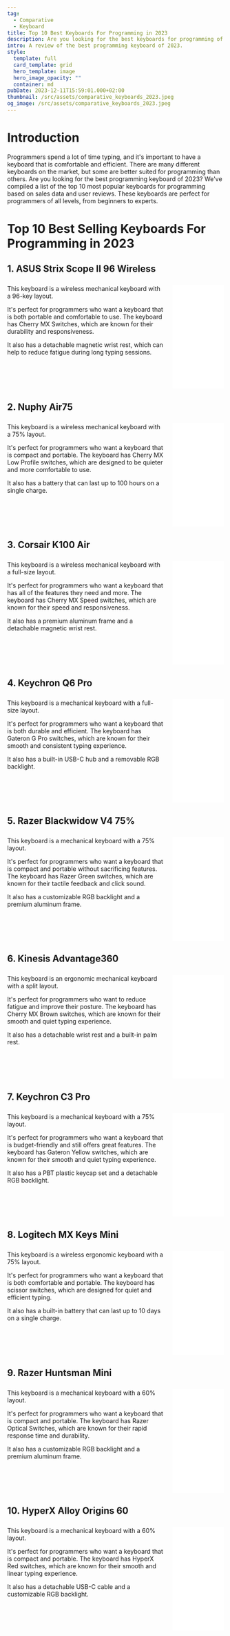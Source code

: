 ```yaml
---
tag:
  - Comparative
  - Keyboard
title: Top 10 Best Keyboards For Programming in 2023
description: Are you looking for the best keyboards for programming of 2023? We've compiled a list of the top 10 most popular keyboards for programming based on sales data and user reviews.
intro: A review of the best programming keyboard of 2023.
style:
  template: full
  card_template: grid
  hero_template: image
  hero_image_opacity: ""
  container: md
pubDate: 2023-12-11T15:59:01.000+02:00
thumbnail: /src/assets/comparative_keyboards_2023.jpeg
og_image: /src/assets/comparative_keyboards_2023.jpeg
---
```


# Introduction
Programmers spend a lot of time typing, and it's important to have a keyboard that is comfortable and efficient. There are many different keyboards on the market, but some are better suited for programming than others.
Are you looking for the best programming keyboard of 2023? We've compiled a list of the top 10 most popular keyboards for programming based on sales data and user reviews. These keyboards are perfect for programmers of all levels, from beginners to experts.

# Top 10 Best Selling Keyboards For Programming in 2023
## 1. ASUS Strix Scope II 96 Wireless
<div style='display: flex; justify-content: space-between; margin-top: 25px;'>
<div style='width=60%; margin-right: 20px;'>
This keyboard is a wireless mechanical keyboard with a 96-key layout.

It's perfect for programmers who want a keyboard that is both portable and comfortable to use. The keyboard has Cherry MX Switches, which are known for their durability and responsiveness.

It also has a detachable magnetic wrist rest, which can help to reduce fatigue during long typing sessions.

</div>
<div style='width=40%;'>
<iframe sandbox="allow-popups allow-scripts allow-modals allow-forms allow-same-origin" style="width:120px;height:240px;" marginwidth="0" marginheight="0" scrolling="no" frameborder="0" src="//ws-na.amazon-adsystem.com/widgets/q?ServiceVersion=20070822&OneJS=1&Operation=GetAdHtml&MarketPlace=US&source=ss&ref=as_ss_li_til&ad_type=product_link&tracking_id=developerbl0a-20&language=es_US&marketplace=amazon&region=US&placement=B0C7KFZ5TL&asins=B0C7KFZ5TL&linkId=c82c11e966a0d46c471484c373c08c5f&show_border=true&link_opens_in_new_window=true"></iframe></div>
</div>




## 2. Nuphy Air75
<div style='display: flex; justify-content: space-between; margin-top: 25px;'>
<div style='width=60%; margin-right: 20px;'>
This keyboard is a wireless mechanical keyboard with a 75% layout.

It's perfect for programmers who want a keyboard that is compact and portable. The keyboard has Cherry MX Low Profile switches, which are designed to be quieter and more comfortable to use.

It also has a battery that can last up to 100 hours on a single charge.

</div>
<div style='width=40%;'>
<iframe sandbox="allow-popups allow-scripts allow-modals allow-forms allow-same-origin" style="width:120px;height:240px;" marginwidth="0" marginheight="0" scrolling="no" frameborder="0" src="//ws-na.amazon-adsystem.com/widgets/q?ServiceVersion=20070822&OneJS=1&Operation=GetAdHtml&MarketPlace=US&source=ss&ref=as_ss_li_til&ad_type=product_link&tracking_id=developerbl0a-20&language=es_US&marketplace=amazon&region=US&placement=B09KG6MSVH&asins=B09KG6MSVH&linkId=ceeb317d47fd95bdb21534b8db8af99a&show_border=true&link_opens_in_new_window=true"></iframe></div>
</div>


## 3. Corsair K100 Air
<div style='display: flex; justify-content: space-between; margin-top: 25px;'>
<div style='width=60%; margin-right: 20px;'>
This keyboard is a wireless mechanical keyboard with a full-size layout.

It's perfect for programmers who want a keyboard that has all of the features they need and more. The keyboard has Cherry MX Speed switches, which are known for their speed and responsiveness.

It also has a premium aluminum frame and a detachable magnetic wrist rest.

</div>
<div style='width=40%;'>
<iframe sandbox="allow-popups allow-scripts allow-modals allow-forms allow-same-origin" style="width:120px;height:240px;" marginwidth="0" marginheight="0" scrolling="no" frameborder="0" src="//ws-na.amazon-adsystem.com/widgets/q?ServiceVersion=20070822&OneJS=1&Operation=GetAdHtml&MarketPlace=US&source=ss&ref=as_ss_li_til&ad_type=product_link&tracking_id=developerbl0a-20&language=es_US&marketplace=amazon&region=US&placement=B0BDMLY69R&asins=B0BDMLY69R&linkId=e28f842b03232fb113d8cd3e0d93f9de&show_border=true&link_opens_in_new_window=true"></iframe></div>
</div>


## 4. Keychron Q6 Pro
<div style='display: flex; justify-content: space-between; margin-top: 25px;'>
<div style='width=60%; margin-right: 20px;'>
This keyboard is a mechanical keyboard with a full-size layout.

It's perfect for programmers who want a keyboard that is both durable and efficient. The keyboard has Gateron G Pro switches, which are known for their smooth and consistent typing experience.

It also has a built-in USB-C hub and a removable RGB backlight.

</div>
<div style='width=40%;'>
<iframe sandbox="allow-popups allow-scripts allow-modals allow-forms allow-same-origin" style="width:120px;height:240px;" marginwidth="0" marginheight="0" scrolling="no" frameborder="0" src="//ws-na.amazon-adsystem.com/widgets/q?ServiceVersion=20070822&OneJS=1&Operation=GetAdHtml&MarketPlace=US&source=ss&ref=as_ss_li_til&ad_type=product_link&tracking_id=developerbl0a-20&language=es_US&marketplace=amazon&region=US&placement=B0BJYRFSG9&asins=B0BJYRFSG9&linkId=b67d1a5cf4630fc38223a556c007147d&show_border=true&link_opens_in_new_window=true"></iframe></div>
</div>


## 5. Razer Blackwidow V4 75%
<div style='display: flex; justify-content: space-between; margin-top: 25px;'>
<div style='width=60%; margin-right: 20px;'>
This keyboard is a mechanical keyboard with a 75% layout.

It's perfect for programmers who want a keyboard that is compact and portable without sacrificing features. The keyboard has Razer Green switches, which are known for their tactile feedback and click sound.

It also has a customizable RGB backlight and a premium aluminum frame.

</div>
<div style='width=40%;'>
<iframe sandbox="allow-popups allow-scripts allow-modals allow-forms allow-same-origin" style="width:120px;height:240px;" marginwidth="0" marginheight="0" scrolling="no" frameborder="0" src="//ws-na.amazon-adsystem.com/widgets/q?ServiceVersion=20070822&OneJS=1&Operation=GetAdHtml&MarketPlace=US&source=ss&ref=as_ss_li_til&ad_type=product_link&tracking_id=developerbl0a-20&language=es_US&marketplace=amazon&region=US&placement=B0CCFY349S&asins=B0CCFY349S&linkId=c5eec6018ea060504d7b06a4609a8d07&show_border=true&link_opens_in_new_window=true"></iframe></div>
</div>


## 6. Kinesis Advantage360
<div style='display: flex; justify-content: space-between; margin-top: 25px;'>
<div style='width=60%; margin-right: 20px;'>
This keyboard is an ergonomic mechanical keyboard with a split layout.

It's perfect for programmers who want to reduce fatigue and improve their posture. The keyboard has Cherry MX Brown switches, which are known for their smooth and quiet typing experience.

It also has a detachable wrist rest and a built-in palm rest.

</div>
<div style='width=40%;'>
<iframe sandbox="allow-popups allow-scripts allow-modals allow-forms allow-same-origin" style="width:120px;height:240px;" marginwidth="0" marginheight="0" scrolling="no" frameborder="0" src="//ws-na.amazon-adsystem.com/widgets/q?ServiceVersion=20070822&OneJS=1&Operation=GetAdHtml&MarketPlace=US&source=ss&ref=as_ss_li_til&ad_type=product_link&tracking_id=developerbl0a-20&language=es_US&marketplace=amazon&region=US&placement=B0BCHMGZMD&asins=B0BCHMGZMD&linkId=c523e0da4b62402d3ee21d5fb4cf5a2d&show_border=true&link_opens_in_new_window=true"></iframe></div>
</div>


## 7. Keychron C3 Pro
<div style='display: flex; justify-content: space-between; margin-top: 25px;'>
<div style='width=60%; margin-right: 20px;'>
This keyboard is a mechanical keyboard with a 75% layout.

It's perfect for programmers who want a keyboard that is budget-friendly and still offers great features. The keyboard has Gateron Yellow switches, which are known for their smooth and quiet typing experience.

It also has a PBT plastic keycap set and a detachable RGB backlight.

</div>
<div style='width=40%;'>
<iframe sandbox="allow-popups allow-scripts allow-modals allow-forms allow-same-origin" style="width:120px;height:240px;" marginwidth="0" marginheight="0" scrolling="no" frameborder="0" src="//ws-na.amazon-adsystem.com/widgets/q?ServiceVersion=20070822&OneJS=1&Operation=GetAdHtml&MarketPlace=US&source=ss&ref=as_ss_li_til&ad_type=product_link&tracking_id=developerbl0a-20&language=es_US&marketplace=amazon&region=US&placement=B0CBWJ9SKX&asins=B0CBWJ9SKX&linkId=fc98f50be241f2441cb1b2eeb821e73e&show_border=true&link_opens_in_new_window=true"></iframe></div>
</div>


## 8. Logitech MX Keys Mini
<div style='display: flex; justify-content: space-between; margin-top: 25px;'>
<div style='width=60%; margin-right: 20px;'>
This keyboard is a wireless ergonomic keyboard with a 75% layout.

It's perfect for programmers who want a keyboard that is both comfortable and portable. The keyboard has scissor switches, which are designed for quiet and efficient typing.

It also has a built-in battery that can last up to 10 days on a single charge.

</div>
<div style='width=40%;'>
<iframe sandbox="allow-popups allow-scripts allow-modals allow-forms allow-same-origin" style="width:120px;height:240px;" marginwidth="0" marginheight="0" scrolling="no" frameborder="0" src="//ws-na.amazon-adsystem.com/widgets/q?ServiceVersion=20070822&OneJS=1&Operation=GetAdHtml&MarketPlace=US&source=ss&ref=as_ss_li_til&ad_type=product_link&tracking_id=developerbl0a-20&language=es_US&marketplace=amazon&region=US&placement=B098JPSVKY&asins=B098JPSVKY&linkId=41e70be3fee985f900254c803f4916c3&show_border=true&link_opens_in_new_window=true"></iframe></div>
</div>


## 9. Razer Huntsman Mini
<div style='display: flex; justify-content: space-between; margin-top: 25px;'>
<div style='width=60%; margin-right: 20px;'>
This keyboard is a mechanical keyboard with a 60% layout.

It's perfect for programmers who want a keyboard that is compact and portable. The keyboard has Razer Optical Switches, which are known for their rapid response time and durability.

It also has a customizable RGB backlight and a premium aluminum frame.

</div>
<div style='width=40%;'>
<iframe sandbox="allow-popups allow-scripts allow-modals allow-forms allow-same-origin" style="width:120px;height:240px;" marginwidth="0" marginheight="0" scrolling="no" frameborder="0" src="//ws-na.amazon-adsystem.com/widgets/q?ServiceVersion=20070822&OneJS=1&Operation=GetAdHtml&MarketPlace=US&source=ss&ref=as_ss_li_til&ad_type=product_link&tracking_id=developerbl0a-20&language=es_US&marketplace=amazon&region=US&placement=B08B3JSKGR&asins=B08B3JSKGR&linkId=2db1693bc95221a32c148dcfcfefc4c2&show_border=true&link_opens_in_new_window=true"></iframe></div>
</div>


## 10. HyperX Alloy Origins 60
<div style='display: flex; justify-content: space-between; margin-top: 25px;'>
<div style='width=60%; margin-right: 20px;'>
This keyboard is a mechanical keyboard with a 60% layout.

It's perfect for programmers who want a keyboard that is compact and portable. The keyboard has HyperX Red switches, which are known for their smooth and linear typing experience.

It also has a detachable USB-C cable and a customizable RGB backlight.

</div>
<div style='width=40%;'>
<iframe sandbox="allow-popups allow-scripts allow-modals allow-forms allow-same-origin" style="width:120px;height:240px;" marginwidth="0" marginheight="0" scrolling="no" frameborder="0" src="//ws-na.amazon-adsystem.com/widgets/q?ServiceVersion=20070822&OneJS=1&Operation=GetAdHtml&MarketPlace=US&source=ss&ref=as_ss_li_til&ad_type=product_link&tracking_id=developerbl0a-20&language=es_US&marketplace=amazon&region=US&placement=B08XBQ79MN&asins=B08XBQ79MN&linkId=3c608da25f0739175b346cc7dda2b8a5&show_border=true&link_opens_in_new_window=true"></iframe></div>
</div>


